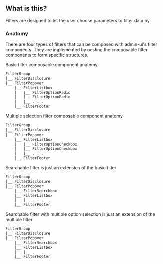 
<IntroSection>

## What is this?

Filters are designed to let the user choose parameters to filter data by.

</IntroSection>

<Section hasExplanation>

### Anatomy

There are four types of filters that can be composed with admin-ui's filter 
components. They are implemented by nesting the composable filter components 
to form specific structures.

Basic filter composable component anatomy

```txt
FilterGroup
|__ FilterDisclosure
|__ FilterPopover
    |__ FilterListbox
    |   |__ FilterOptionRadio
    |   |__ FilterOptionRadio 
    |   |__ . . .  
    |__ FilterFooter
```

Multiple selection filter composable component anatomy

```txt
FilterGroup
|__ FilterDisclosure
|__ FilterPopover
    |__ FilterListbox
    |   |__ FilterOptionCheckbox
    |   |__ FilterOptionCheckbox
    |   |__ . . .  
    |__ FilterFooter
```

Searchable filter is just an extension of the basic filter

```txt
FilterGroup
|__ FilterDisclosure
|__ FilterPopover
    |__ FilterSearchbox
    |__ FilterListbox
    |   |__ . . .  
    |__ FilterFooter
```

Searchable filter with multiple option selection is just an extension of the multiple filter

```txt
FilterGroup
|__ FilterDisclosure
|__ FilterPopover
    |__ FilterSearchbox
    |__ FilterListbox
    |   |__ . . .  
    |__ FilterFooter
```

</Section>
